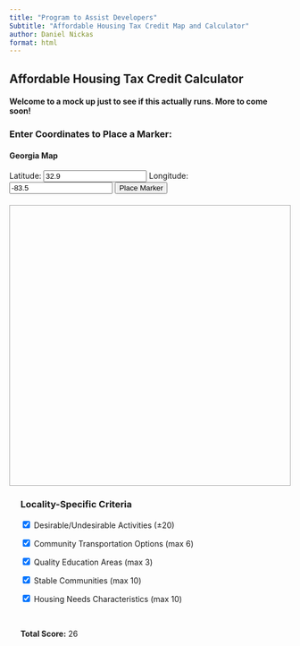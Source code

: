 ```yaml
---
title: "Program to Assist Developers"
Subtitle: "Affordable Housing Tax Credit Map and Calculator"
author: Daniel Nickas
format: html
---
```


## Affordable Housing Tax Credit Calculator

#### Welcome to a mock up just to see if this actually runs. More to come soon!



### Enter Coordinates to Place a Marker:


#### Georgia Map
<form id="coord-form">
  <label>Latitude:
    <input id="lat" type="number" value="32.9" step="0.0001" required>
  </label>
  <label>Longitude:
    <input id="lon" type="number" value="-83.5" step="0.0001" required>
  </label>
  <button type="submit">Place Marker</button>
</form>

<div id="map" style="height: 500px; margin-top: 20px; border: 1px solid #aaa;"></div>

<!-- Load Leaflet (CSS + JS) -->
<link
  rel="stylesheet"
  href="https://unpkg.com/leaflet@1.9.4/dist/leaflet.css"
/>
<script src="https://unpkg.com/leaflet@1.9.4/dist/leaflet.js"></script>

<script>
// Wrap in window load to ensure elements are ready
window.addEventListener('load', () => {
  // Initialize the map
  const map = L.map('map').setView([32.9, -83.5], 7);

  // Add Esri/ArcGIS basemap
  L.tileLayer('https://server.arcgisonline.com/ArcGIS/rest/services/' +
              'World_Imagery/MapServer/tile/{z}/{y}/{x}', {
    attribution: 'Tiles © Esri',
    maxZoom: 18
  }).addTo(map);

  let userMarker = null;

  // Add marker on form submit
  document.getElementById('coord-form').addEventListener('submit', function(e) {
    e.preventDefault(); // Prevent page reload
    const lat = parseFloat(document.getElementById('lat').value);
    const lon = parseFloat(document.getElementById('lon').value);

    if (!isNaN(lat) && !isNaN(lon)) {
      if (userMarker) {
        map.removeLayer(userMarker);
      }
      userMarker = L.marker([lat, lon]).addTo(map)
        .bindPopup(`Latitude: ${lat.toFixed(4)}<br>Longitude: ${lon.toFixed(4)}`)
        .openPopup();
      map.setView([lat, lon], 8);
    }
  });
});
</script>

::: {.column width="50%" style="padding-left: 20px;"}
### Locality-Specific Criteria

<form id="criteria-form">
  <label><input type="checkbox" value="20" onclick="updateTotal()" checked>
    Desirable/Undesirable Activities (±20)</label><br>

  <label><input type="checkbox" value="6" onclick="updateTotal()" checked>
    Community Transportation Options (max 6)</label><br>

  <label><input type="checkbox" value="3" onclick="updateTotal()" checked>
    Quality Education Areas (max 3)</label><br>

  <label><input type="checkbox" value="10" onclick="updateTotal()" checked>
    Stable Communities (max 10)</label><br>

  <label><input type="checkbox" value="10" onclick="updateTotal()" checked>
    Housing Needs Characteristics (max 10)</label><br>
</form>

<br>

<p><strong>Total Score:</strong> <span id="score">26</span></p>

<script>
  function updateTotal() {
    const form = document.getElementById('criteria-form');
    const checkboxes = form.querySelectorAll('input[type="checkbox"]');
    let total = 0;
    checkboxes.forEach(box => {
      if (box.checked) {
        total += parseInt(box.value);
      }
    });
    document.getElementById('score').textContent = total;
  }

  // Run on page load
  updateTotal();
</script>
:::



